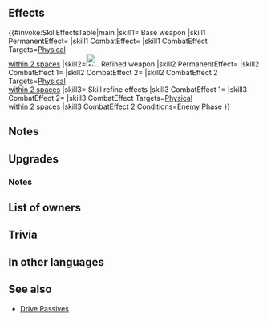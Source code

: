 {{Weapon Infobox
|tagid=SID_ゲイルスケグル
|weaponType=Lance
|might=16
|range=1
|effect=Grants Def+3. If allies within 2 spaces use sword, lance, axe, bow, dagger, or beast damage, grants Atk/Spd+3 to those allies during combat.
|cost=400
|exclusive=1
|userVersion1=Weapon
|userVersion2=Gleam
|statModifiers=0,16,0,3,0
|required=Silver Lance
|refinePaths=default
|refineSP=400
|refineMedals=500
|refineDews=200
|upgradedEffectiveness=dragon
|upgradedEffect=Effective against dragon foes. Grants Def+3. Grants Atk/Spd+3 to sword, lance, axe, bow, dagger, or beast allies within 2 spaces during combat.
|tagidExtraSkill1=周
|effectSkill1=Grants Def/Res+3 to sword, lance, axe, bow, dagger, or beast allies within 2 spaces during combat, and if foe initiates combat against those allies, grants Special cooldown charge +1 per attack to those allies. (Only highest value applied. Does not stack.)
|iconSkill1=Geirskogul W.png
|properties=random_owner
}}
==Effects==
{{#invoke:SkillEffectsTable|main
|skill1={{SCi|weapon}} Base weapon
|skill1 PermanentEffect={{Eft|Stat Boosts|Def|3}}
|skill1 CombatEffect={{SkillEffectText|Temporary buffs|Atk/Spd|3}}
|skill1 CombatEffect Targets=[[Physical]] {{SkillTargetText|Allies}}<br>[[within 2 spaces]]
|skill2=[[File:Attack Plus W.png|x26px|class=inline-icon]] Refined weapon
|skill2 PermanentEffect={{Eft|Stat Boosts|Def|3}}
|skill2 CombatEffect 1={{SkillEffectText|Effectiveness|{{Cwti|Dragonstone|group=1}} [[Dragon]]}}
|skill2 CombatEffect 2={{SkillEffectText|Temporary buffs|Atk/Spd|3}}
|skill2 CombatEffect 2 Targets=[[Physical]] {{SkillTargetText|Allies}}<br>[[within 2 spaces]]
|skill3={{Si|Geirskögul|refine=Skill1}} Skill refine effects
|skill3 CombatEffect 1={{SkillEffectText|Temporary buffs|Atk/Spd|3}}
|skill3 CombatEffect 2={{SkillEffectText|Accelerate Charge}}
|skill3 CombatEffect Targets=[[Physical]] {{SkillTargetText|Allies}}<br>[[within 2 spaces]]
|skill3 CombatEffect 2 Conditions=Enemy Phase
}}

==Notes==
{{Temporary buffs}}
{{AlliesCombatEffect|effect=temporary buffs}}
==Upgrades==
{{Weapon Upgrade List}}
===Notes===
{{Effective damage bonus|dragon}}
{{IfFoeInitiates}}
{{CooldownChargePlus}}
{{AlliesCombatEffect|effect=temporary buffs and Special cooldown charge effect}}

==List of owners==
{{Skill Hero List}}
==Trivia==
{{NorseMyth|(Old Norse for "spear-shaker") is a valkyrie.}}
{{Rsn|周囲強化R呼吸|Surroundings Bonuses R Breath}}
==In other languages==
{{OtherLanguages
|japanese=ゲイルスケグル
|german=Geirskögul
|spanishEU=Geirskögul
|spanishLA=Geirskögul
|french=Geirskögul
|italian=Geirskögul
|chineseTW=潔爾詩科古爾
|portuguese=Geirskögul
}}
==See also==
{{See also skills|cond=Description LIKE '%grants%to%allies within _ spaces during combat%' AND NAME NOT LIKE '%+' AND NAME NOT LIKE '%Breidablik%' AND Exclusive='1'}}
* [[Drive Passives]]
{{Weapons Navbox}}